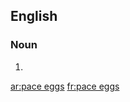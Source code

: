 ==English==

===Noun===
{{head|en|head=[[pace]] [[eggs]]}}

# {{plural of|pace egg}}

[[ar:pace eggs]]
[[fr:pace eggs]]